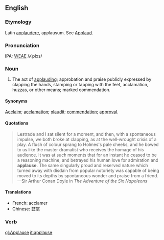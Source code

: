 ==English==
===Etymology===
Latin [[applaudere]], applausum.  See  [[Applaud]].

===Pronunciation===
IPA: [[WEAE]] /ʌˈplɔs/

===Noun===
#The act of [[applauding]]; approbation and praise publicly expressed by clapping the hands, stamping or tapping with the  feet, acclamation, huzzas, or other means; marked  commendation.

====Synonyms====
[[Acclaim]]; [[acclamation]]; [[plaudit]]; [[commendation]]; [[approval]].

<!-- material copied from Webster's Revised Unabridged Dictionary (1913) -->

====Quotations====
<blockquote>
Lestrade and I sat silent for a moment, and then, with a
spontaneous impulse, we both broke at clapping, as at the
well-wrought crisis of a play.  A flush of colour sprang to
Holmes's pale cheeks, and he bowed to us like the master
dramatist who receives the homage of his audience.  It was
at such moments that for an instant he ceased to be a
reasoning machine, and betrayed his human love for admiration
and '''applause'''.  The same singularly proud and reserved nature
which turned away with disdain from popular notoriety was
capable of being moved to its depths by spontaneous wonder
and praise from a friend.
<BR>
&mdash;Sir Arthur Conan Doyle in ''The Adventure of the Six Napoleons''
</blockquote>
====Translations====
*French: acclamer
*Chinese: 鼓掌

===Verb===

[[gl:Applause]]
[[it:applause]]